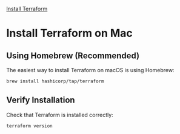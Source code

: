 [Install Terraform](/install_terraform)

# Install Terraform on Mac

## Using Homebrew (Recommended)

The easiest way to install Terraform on macOS is using Homebrew:

```bash
brew install hashicorp/tap/terraform
```

## Verify Installation

Check that Terraform is installed correctly:

```bash
terraform version
```

<TerraformTrainingAd />

